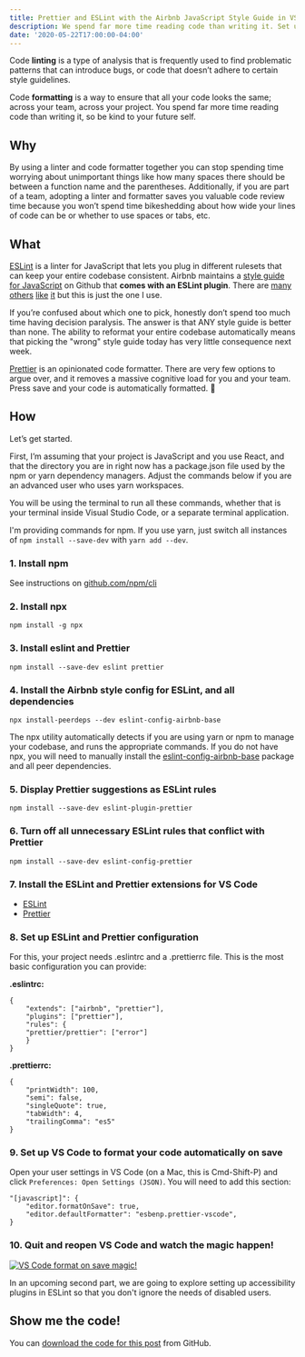 ```yaml
---
title: Prettier and ESLint with the Airbnb JavaScript Style Guide in VS Code
description: We spend far more time reading code than writing it. Set up a linter and code formatter so you don't spend time worrying about how your code should look.
date: '2020-05-22T17:00:00-04:00'
---
```


Code **linting** is a type of analysis that is frequently used to find problematic patterns that can introduce bugs, or code that doesn’t adhere to certain style guidelines.

Code **formatting** is a way to ensure that all your code looks the same; across your team, across your project. You spend far more time reading code than writing it, so be kind to your future self.

## Why

By using a linter and code formatter together you can stop spending time worrying about unimportant things like how many spaces there should be between a function name and the parentheses. Additionally, if you are part of a team, adopting a linter and formatter saves you valuable code review time because you won’t spend time bikeshedding about how wide your lines of code can be or whether to use spaces or tabs, etc.

## What

[ESLint](https://eslint.org/) is a linter for JavaScript that lets you plug in different rulesets that can keep your entire codebase consistent. Airbnb maintains a [style guide for JavaScript](https://github.com/airbnb/javascript) on Github that **comes with an ESLint plugin**. There are [many](https://google.github.io/styleguide/jsguide.html) [others](https://github.com/rwaldron/idiomatic.js/) [like](https://contribute.jquery.org/style-guide/js/) [it](https://github.com/standard/standard) but this is just the one I use.

If you’re confused about which one to pick, honestly don’t spend too much time having decision paralysis. The answer is that ANY style guide is better than none. The ability to reformat your entire codebase automatically means that picking the "wrong" style guide today has very little consequence next week.

[Prettier](https://prettier.io/) is an opinionated code formatter. There are very few options to argue over, and it removes a massive cognitive load for you and your team. Press save and your code is automatically formatted. <span role="img" aria-label="mind blown">🤯</span>

## How

Let’s get started.

First, I’m assuming that your project is JavaScript and you use React, and that the directory you are in right now has a package.json file used by the npm or yarn dependency managers. Adjust the commands below if you are an advanced user who uses yarn workspaces.

You will be using the terminal to run all these commands, whether that is your terminal inside Visual Studio Code, or a separate terminal application.

I'm providing commands for npm. If you use yarn, just switch all instances of `npm install --save-dev` with `yarn add --dev`.

### 1. Install npm

See instructions on [github.com/npm/cli](https://github.com/npm/cli)

### 2. Install npx

    npm install -g npx

### 3. Install eslint and Prettier

    npm install --save-dev eslint prettier

### 4. Install the Airbnb style config for ESLint, and all dependencies

    npx install-peerdeps --dev eslint-config-airbnb-base

The npx utility automatically detects if you are using yarn or npm to manage your codebase, and runs the appropriate commands. If you do not have npx, you will need to manually install the [eslint-config-airbnb-base](https://www.npmjs.com/package/eslint-config-airbnb-base) package and all peer dependencies.

### 5. Display Prettier suggestions as ESLint rules

    npm install --save-dev eslint-plugin-prettier

### 6. Turn off all unnecessary ESLint rules that conflict with Prettier

    npm install --save-dev eslint-config-prettier

### 7. Install the ESLint and Prettier extensions for VS Code

* [ESLint](https://marketplace.visualstudio.com/items?itemName=dbaeumer.vscode-eslint)
* [Prettier](https://marketplace.visualstudio.com/items?itemName=esbenp.prettier-vscode)

### 8. Set up ESLint and Prettier configuration

For this, your project needs .eslintrc and a .prettierrc file. This is the most basic configuration you can provide:

**.eslintrc:**

    {
        "extends": ["airbnb", "prettier"],
        "plugins": ["prettier"],
        "rules": {
        "prettier/prettier": ["error"]
        }
    }

**.prettierrc:**

    {
        "printWidth": 100,
        "semi": false,
        "singleQuote": true,
        "tabWidth": 4,
        "trailingComma": "es5"
    }

### 9. Set up VS Code to format your code automatically on save

Open your user settings in VS Code (on a Mac, this is Cmd-Shift-P) and click `Preferences: Open Settings (JSON)`. You will need to add this section:

    "[javascript]": {
        "editor.formatOnSave": true,
        "editor.defaultFormatter": "esbenp.prettier-vscode",
    }

### 10. Quit and reopen VS Code and watch the magic happen!

[![VS Code format on save magic!](/static/img/blog/eslint-airbnb-style-guide-prettier/format-on-save.gif)](/static/img/blog/eslint-airbnb-style-guide-prettier/format-on-save.gif)


In an upcoming second part, we are going to explore setting up accessibility plugins in ESLint so that you don't ignore the needs of disabled users.

## Show me the code!

You can [download the code for this post](https://github.com/needcaffeine/eslint-prettier-react-example) from GitHub.
